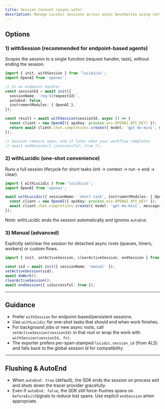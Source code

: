 ```yaml
---
title: Session Context (async-safe)
description: Manage Lucidic sessions across async boundaries using context helpers. Lucidic uses Node AsyncLocalStorage (ALS) to attach each span to the correct `session_id`. This is critical for concurrent servers where multiple requests run in parallel.
---
```


## Options

### 1) withSession (recommended for endpoint-based agents)
Scopes the session to a single function (request handler, task), without ending the session.

```typescript
import { init, withSession } from 'lucidicai';
import OpenAI from 'openai';

// In an endpoint handler
const sessionId = await init({
  sessionName: `req-${requestId}`,
  autoEnd: false,
  instrumentModules: { OpenAI },
});

const result = await withSession(sessionId, async () => {
  const client = new OpenAI({ apiKey: process.env.OPENAI_API_KEY! });
  return await client.chat.completions.create({ model: 'gpt-4o-mini', messages: [...] });
});

// Session remains open; end it later when your workflow completes
// await endSession({ isSuccessful: true });
```

### 2) withLucidic (one-shot convenience)
Runs a full session lifecycle for short tasks (init → context → run → end → clear).

```typescript
import { withLucidic } from 'lucidicai';
import OpenAI from 'openai';

await withLucidic({ sessionName: 'short-task', instrumentModules: { OpenAI } }, async () => {
  const client = new OpenAI({ apiKey: process.env.OPENAI_API_KEY! });
  await client.chat.completions.create({ model: 'gpt-4o-mini', messages: [...] });
});
```

Note: withLucidic ends the session automatically and ignores `autoEnd`.

### 3) Manual (advanced)
Explicitly set/clear the session for detached async roots (queues, timers, workers) or custom flows.

```typescript
import { init, setActiveSession, clearActiveSession, endSession } from 'lucidicai';

const sid = await init({ sessionName: 'manual' });
setActiveSession(sid);
await doWork();
clearActiveSession();
await endSession({ isSuccessful: true });
```

---

## Guidance

- Prefer `withSession` for endpoint-based/persistent sessions.
- Use `withLucidic` for one-shot tasks that should end when work finishes.
- For background jobs or new async roots, call `setActiveSession(sessionId)` in that root or wrap the work with `withSession(sessionId, fn)`.
- The exporter prefers per-span-stamped `lucidic.session_id` (from ALS) and falls back to the global session id for compatibility.

---

## Flushing & AutoEnd

- When `autoEnd: true` (default), the SDK ends the session on process exit and shuts down the tracer provider gracefully.
- Even if `autoEnd: false`, the SDK still force-flushes spans on `beforeExit`/signals to reduce lost spans. Use explicit `endSession` when appropriate.
